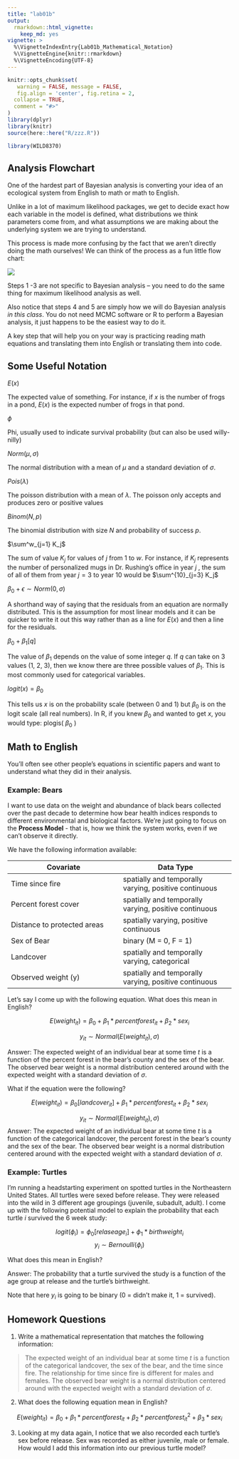 ```yaml
---
title: "lab01b"
output: 
  rmarkdown::html_vignette:
    keep_md: yes
vignette: >
  %\VignetteIndexEntry{Lab01b_Mathematical_Notation}
  %\VignetteEngine{knitr::rmarkdown}
  %\VignetteEncoding{UTF-8}
---
```


```r
knitr::opts_chunk$set(
   warning = FALSE, message = FALSE,
   fig.align = 'center', fig.retina = 2,
  collapse = TRUE,
  comment = "#>"
)
library(dplyr)
library(knitr)
source(here::here("R/zzz.R"))
```

```r
library(WILD8370)
```

## Analysis Flowchart

One of the hardest part of Bayesian analysis is converting your idea of an ecological system from English to math or math to English.

Unlike in a lot of maximum likelihood packages, we get to decide exact how each variable in the model is defined, what distributions we think parameters come from, and what assumptions we are making about the underlying system we are trying to understand.

This process is made more confusing by the fact that we aren't directly doing the math ourselves! We can think of the process as a fun little flow chart:

![](Bayes_Flow.png)

Steps 1 -3 are not specific to Bayesian analysis – you need to do the same thing for maximum likelihood analysis as well.

Also notice that steps 4 and 5 are simply how we will do Bayesian analysis *in this class*. You do not need MCMC software or R to perform a Bayesian analysis, it just happens to be the easiest way to do it.

A key step that will help you on your way is practicing reading math equations and translating them into English or translating them into code.

## Some Useful Notation

$E(x)$

The expected value of something. For instance, if $x$ is the number of frogs in a pond, $E(x)$ is the expected number of frogs in that pond.

$\phi$

Phi, usually used to indicate survival probability (but can also be used willy-nilly)

$Norm( \mu, \sigma)$

The normal distribution with a mean of $\mu$ and a standard deviation of $\sigma$.

$Pois(\lambda)$

The poisson distribution with a mean of $\lambda$. The poisson only accepts and produces zero or positive values

$Binom(N, p)$

The binomial distribution with size $N$ and probability of success $p$.

$\sum^w_{j=1} K_j$

The sum of value $K_j$ for values of $j$ from 1 to $w$. For instance, if $K_j$ represents the number of personalized mugs in Dr. Rushing's office in year $j$ , the sum of all of them from year $j = 3$ to year 10 would be $\sum^{10}_{j=3} K_j$

$\beta_0 + \epsilon \sim Norm(0, \sigma)$

A shorthand way of saying that the residuals from an equation are normally distributed. This is the assumption for most linear models and it can be quicker to write it out this way rather than as a line for $E(x)$ and then a line for the residuals.

$\beta_0 + \beta_1[q]$

The value of $\beta_1$ depends on the value of some integer $q$. If $q$ can take on 3 values (1, 2, 3), then we know there are three possible values of $\beta_1$. This is most commonly used for categorical variables.

$logit(x) = \beta_0$

This tells us $x$ is on the probability scale (between 0 and 1) but $\beta_0$ is on the logit scale (all real numbers). In R, if you knew $\beta_0$ and wanted to get $x$, you would type: plogis( $\beta_0$ )

## Math to English

You'll often see other people's equations in scientific papers and want to understand what they did in their analysis.

### Example: Bears

I want to use data on the weight and abundance of black bears collected over the past decade to determine how bear health indices responds to different environmental and biological factors. We're just going to focus on the **Process Model** - that is, how we think the system works, even if we can't observe it directly.

We have the following information available:

| Covariate                   | Data Type                                             |
|------------------------------------|------------------------------------|
| Time since fire             | spatially and temporally varying, positive continuous |
| Percent forest cover        | spatially and temporally varying, positive continuous |
| Distance to protected areas | spatially varying, positive continuous                |
| Sex of Bear                 | binary (M = 0, F = 1)                                 |
| Landcover                   | spatially and temporally varying, categorical         |
| Observed weight (y)         | spatially and temporally varying, positive continuous |

Let's say I come up with the following equation. What does this mean in English?

$$E(weight_{it}) = \beta_0 + \beta_1*percentforest_{it} + \beta_2 * sex_i $$

$$y_{it} \sim Normal(E(weight_{it}), \sigma)$$

Answer: The expected weight of an individual bear at some time $t$ is a function of the percent forest in the bear's county and the sex of the bear. The observed bear weight is a normal distribution centered around with the expected weight with a standard deviation of $\sigma$.

What if the equation were the following?

$$E(weight_{it}) = \beta_0[landcover_{it}] + \beta_1*percentforest_{it} + \beta_2 * sex_i $$

$$y_{it} \sim Normal(E(weight_{it}), \sigma)$$ Answer: The expected weight of an individual bear at some time $t$ is a function of the categorical landcover, the percent forest in the bear's county and the sex of the bear. The observed bear weight is a normal distribution centered around with the expected weight with a standard deviation of $\sigma$.

### Example: Turtles

I'm running a headstarting experiment on spotted turtles in the Northeastern United States. All turtles were sexed before release. They were released into the wild in 3 different age groupings (juvenile, subadult, adult). I come up with the following potential model to explain the probability that each turtle $i$ survived the 6 week study:

$$logit(\phi_{i}) = \phi_0[relaseage_i] + \phi_1*birthweight_i$$ 
$$y_i \sim Bernoulli(\phi_i)$$ 

What does this mean in English? 

Answer: The probability that a turtle survived the study is a function of the age group at release and the turtle's birthweight. 

Note that here $y_i$ is going to be binary (0 = didn't make it, 1 = survived). 

## Homework Questions

1.  Write a mathematical representation that matches the following information:

> The expected weight of an individual bear at some time $t$ is a function of the categorical landcover, the sex of the bear, and the time since fire. The relationship for time since fire is different for males and females. The observed bear weight is a normal distribution centered around with the expected weight with a standard deviation of $\sigma$.

2. What does the following equation mean in English? 

$$ E(weight_{it}) = \beta_0 + \beta_1*percentforest_{it} + \beta_2*percentforest_{it}^2 + \beta_3 * sex_i $$

3. Looking at my data again, I notice that we also recorded each turtle's sex before release. Sex was recorded as either juvenile, male or female. How would I add this information into our previous turtle model? 

